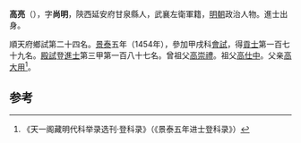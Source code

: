 '''高亮'''（{{bd|1420年||？}}），字'''尚明'''，陝西延安府甘泉縣人，武襄左衛軍籍，[[明朝|明朝]]政治人物。進士出身。

順天府鄉試第二十四名。[[景泰|景泰]]五年（1454年），參加甲戌科[[會試|會試]]，得[[貢士|貢士]]第一百七十九名。[[殿試|殿試]]登[[進士|進士]]第三甲第一百八十七名。曾祖父[[高崇禮|高崇禮]]。祖父[[高仕中|高仕中]]。父亲[[高大用|高大用]]<ref>《天一阁藏明代科举录选刊·登科录》（《景泰五年进士登科录》）</ref>。

==参考==
{{reflist}}
{{明朝人物小作品}}
{{景泰五年甲戌科殿試金榜}}